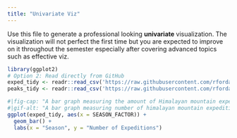 ```yaml
---
title: "Univariate Viz"
---
```


Use this file to generate a professional looking **univariate** visualization. The visualization will not perfect the first time but you are expected to improve on it throughout the semester especially after covering advanced topics such as effective viz.

```r
library(ggplot2)
# Option 2: Read directly from GitHub
exped_tidy <- readr::read_csv('https://raw.githubusercontent.com/rfordatascience/tidytuesday/main/data/2025/2025-01-21/exped_tidy.csv')
peaks_tidy <- readr::read_csv('https://raw.githubusercontent.com/rfordatascience/tidytuesday/main/data/2025/2025-01-21/peaks_tidy.csv')

#|fig-cap: "A bar graph measuring the amount of Himalayan mountain expeditions per season"
#|gif-alt: "A bar graph measuring number of himalayan mountain expeditinos per season. Spring followed by Autumn are the most popular seasons, with Winter and Summer following hundreds of expeditions behind. https://github.com/rfordatascience/tidytuesday/blob/main/data/2025/2025-01-21/readme.md"
ggplot(exped_tidy, aes(x = SEASON_FACTOR)) +
  geom_bar() +
  labs(x = "Season", y = "Number of Expeditions") 
```

